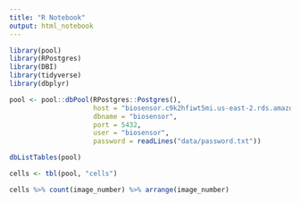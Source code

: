 ```yaml
---
title: "R Notebook"
output: html_notebook
---
```


```r
library(pool)
library(RPostgres)
library(DBI)
library(tidyverse)
library(dbplyr)
```

```r
pool <- pool::dbPool(RPostgres::Postgres(), 
                     host = "biosensor.c9k2hfiwt5mi.us-east-2.rds.amazonaws.com",
                     dbname = "biosensor",
                     port = 5432,
                     user = "biosensor",
                     password = readLines("data/password.txt"))
```

```r
dbListTables(pool)
```

```r
cells <- tbl(pool, "cells")
```


```r
cells %>% count(image_number) %>% arrange(image_number)
```

